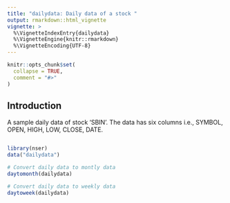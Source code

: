 ---
title: "dailydata: Daily data of a stock "
output: rmarkdown::html_vignette
vignette: >
  %\VignetteIndexEntry{dailydata}
  %\VignetteEngine{knitr::rmarkdown}
  %\VignetteEncoding{UTF-8}
---

```{r, include = FALSE}
knitr::opts_chunk$set(
  collapse = TRUE,
  comment = "#>"
)
```
## Introduction 

A sample daily data of stock 'SBIN'. The data has six columns i.e., SYMBOL, OPEN, HIGH, LOW, CLOSE, DATE. 


```r

library(nser)
data("dailydata")

# Convert daily data to montly data
daytomonth(dailydata)

# Convert daily data to weekly data
daytoweek(dailydata)
```
